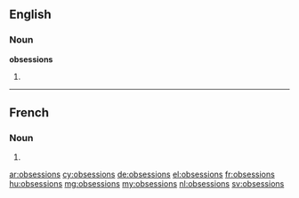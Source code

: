 ==English==

===Noun===
'''obsessions'''

# {{plural of|obsession}}

----

==French==

===Noun===
{{head|fr|g=f-p}}

# {{plural of|obsession|lang=fr}}

[[ar:obsessions]]
[[cy:obsessions]]
[[de:obsessions]]
[[el:obsessions]]
[[fr:obsessions]]
[[hu:obsessions]]
[[mg:obsessions]]
[[my:obsessions]]
[[nl:obsessions]]
[[sv:obsessions]]